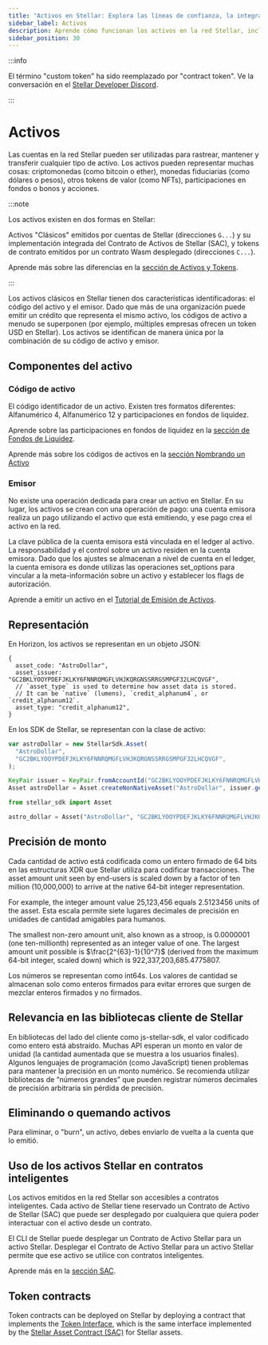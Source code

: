 ```yaml
---
title: "Activos en Stellar: Explora las líneas de confianza, la integración de contratos inteligentes y más"
sidebar_label: Activos
description: Aprende cómo funcionan los activos en la red Stellar, incluyendo la emisión, transferencia y gestión de tokens. Explora las líneas de confianza, utilizando activos en contratos inteligentes, y más.
sidebar_position: 30
---
```


:::info

El término "custom token" ha sido reemplazado por "contract token". Ve la conversación en el [Stellar Developer Discord](https://discord.com/channels/897514728459468821/966788672164855829/1359276952971640953).

:::

# Activos


Las cuentas en la red Stellar pueden ser utilizadas para rastrear, mantener y transferir cualquier tipo de activo. Los activos pueden representar muchas cosas: criptomonedas (como bitcoin o ether), monedas fiduciarias (como dólares o pesos), otros tokens de valor (como NFTs), participaciones en fondos o bonos y acciones.

:::note

Los activos existen en dos formas en Stellar:

Activos "Clásicos" emitidos por cuentas de Stellar (direcciones `G...`) y su implementación integrada del Contrato de Activos de Stellar (SAC), y tokens de contrato emitidos por un contrato Wasm desplegado (direcciones `C...`).

Aprende más sobre las diferencias en la [sección de Activos y Tokens](../../../tokens/README.mdx).

:::

Los activos clásicos en Stellar tienen dos características identificadoras: el código del activo y el emisor. Dado que más de una organización puede emitir un crédito que representa el mismo activo, los códigos de activo a menudo se superponen (por ejemplo, múltiples empresas ofrecen un token USD en Stellar). Los activos se identifican de manera única por la combinación de su código de activo y emisor.

## Componentes del activo

### Código de activo

El código identificador de un activo. Existen tres formatos diferentes: Alfanumérico 4, Alfanumérico 12 y participaciones en fondos de liquidez.

Aprende sobre las participaciones en fondos de liquidez en la [sección de Fondos de Liquidez](../liquidity-on-stellar-sdex-liquidity-pools.mdx).

Aprende más sobre los códigos de activos en la [sección Nombrando un Activo](../../../tokens/control-asset-access.mdx#naming-an-asset)

### Emisor

No existe una operación dedicada para crear un activo en Stellar. En su lugar, los activos se crean con una operación de pago: una cuenta emisora realiza un pago utilizando el activo que está emitiendo, y ese pago crea el activo en la red.

La clave pública de la cuenta emisora está vinculada en el ledger al activo. La responsabilidad y el control sobre un activo residen en la cuenta emisora. Dado que los ajustes se almacenan a nivel de cuenta en el ledger, la cuenta emisora es donde utilizas las operaciones set_options para vincular a la meta-información sobre un activo y establecer los flags de autorización.

Aprende a emitir un activo en el [Tutorial de Emisión de Activos](../../../tokens/how-to-issue-an-asset.mdx).

## Representación

En Horizon, los activos se representan en un objeto JSON:

<CodeExample>

```json5
{
  asset_code: "AstroDollar",
  asset_issuer: "GC2BKLYOOYPDEFJKLKY6FNNRQMGFLVHJKQRGNSSRRGSMPGF32LHCQVGF",
  // `asset_type` is used to determine how asset data is stored.
  // It can be `native` (lumens), `credit_alphanum4`, or `credit_alphanum12`.
  asset_type: "credit_alphanum12",
}
```

</CodeExample>

En los SDK de Stellar, se representan con la clase de activo:

<CodeExample>

```js
var astroDollar = new StellarSdk.Asset(
  "AstroDollar",
  "GC2BKLYOOYPDEFJKLKY6FNNRQMGFLVHJKQRGNSSRRGSMPGF32LHCQVGF",
);
```

```java
KeyPair issuer = KeyPair.fromAccountId("GC2BKLYOOYPDEFJKLKY6FNNRQMGFLVHJKQRGNSSRRGSMPGF32LHCQVGF");
Asset astroDollar = Asset.createNonNativeAsset("AstroDollar", issuer.getAccountId());
```

```python
from stellar_sdk import Asset

astro_dollar = Asset("AstroDollar", "GC2BKLYOOYPDEFJKLKY6FNNRQMGFLVHJKQRGNSSRRGSMPGF32LHCQVGF")
```

</CodeExample>

## Precisión de monto

Cada cantidad de activo está codificada como un entero firmado de 64 bits en las estructuras XDR que Stellar utiliza para codificar transacciones. The asset amount unit seen by end-users is scaled down by a factor of ten million (10,000,000) to arrive at the native 64-bit integer representation.

For example, the integer amount value 25,123,456 equals 2.5123456 units of the asset. Esta escala permite siete lugares decimales de precisión en unidades de cantidad amigables para humanos.

The smallest non-zero amount unit, also known as a stroop, is 0.0000001 (one ten-millionth) represented as an integer value of one. The largest amount unit possible is $\frac{2^{63}-1}{10^7}$ (derived from the maximum 64-bit integer, scaled down) which is 922,337,203,685.4775807.

Los números se representan como int64s. Los valores de cantidad se almacenan solo como enteros firmados para evitar errores que surgen de mezclar enteros firmados y no firmados.

## Relevancia en las bibliotecas cliente de Stellar

En bibliotecas del lado del cliente como js-stellar-sdk, el valor codificado como entero está abstraído. Muchas API esperan un monto en valor de unidad (la cantidad aumentada que se muestra a los usuarios finales). Algunos lenguajes de programación (como JavaScript) tienen problemas para mantener la precisión en un monto numérico. Se recomienda utilizar bibliotecas de “números grandes” que pueden registrar números decimales de precisión arbitraria sin pérdida de precisión.

## Eliminando o quemando activos

Para eliminar, o "burn", un activo, debes enviarlo de vuelta a la cuenta que lo emitió.

## Uso de los activos Stellar en contratos inteligentes

Los activos emitidos en la red Stellar son accesibles a contratos inteligentes. Cada activo de Stellar tiene reservado un Contrato de Activo de Stellar (SAC) que puede ser desplegado por cualquiera que quiera poder interactuar con el activo desde un contrato.

El CLI de Stellar puede desplegar un Contrato de Activo Stellar para un activo Stellar. Desplegar el Contrato de Activo Stellar para un activo Stellar permite que ese activo se utilice con contratos inteligentes.

Aprende más en la [sección SAC](../../../tokens/stellar-asset-contract.mdx).

## Token contracts

Token contracts can be deployed on Stellar by deploying a contract that implements the [Token Interface](../../../tokens/token-interface.mdx), which is the same interface implemented by the [Stellar Asset Contract (SAC)](../../../tokens/stellar-asset-contract.mdx) for Stellar assets.
